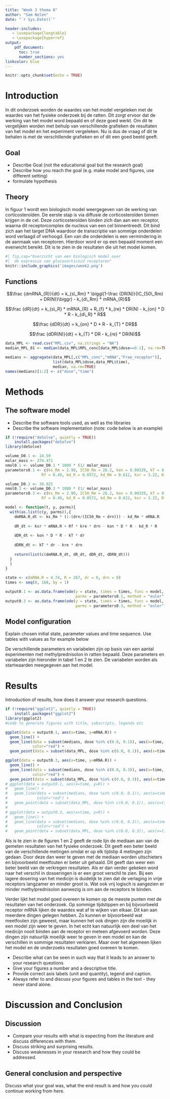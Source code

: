 ```yaml
---
title: "Week 3 thema 8"
author: "Sam Nelen"
date: "`r Sys.Date()`"

header-includes:
   - \usepackage{longtable}
   - \usepackage{hyperref}
output:
    pdf_document:
      toc: true
      number_sections: yes
linkcolor: blue
---
```


```r
knitr::opts_chunk$set(echo = TRUE)
```

# Introduction

In dit onderzoek worden de waardes van het model vergeleken met de waardes van
het fysieke onderzoek bij de ratten. Dit zorgt ervoor dat de werking van het model
word bepaald en of deze goed werkt. Om dit te vergelijken worden met behulp van 
verschillende grafieken de resultaten van het model en het experiment vergeleken.
Nu is dus de vraag of dit te behalen is met de verschillende grafieken en of dit
een goed beeld geeft.

## Goal
  - Describe Goal (not the educational goal but the research goal)
  - Describe how you reach the goal (e.g. make model and figures, use different setting)
  - formulate hypothesis

## Theory

In figuur 1 wordt een biologisch model weergegeven van de werking van corticosteroïden. 
De eerste stap is via diffusie de corticosteroïden binnen krijgen in de cel. Deze 
corticosteroïden binden zich dan aan een receptor, waarna dit receptorcomplex de 
nucleus van een cel binnentreedt. Dit bind zich aan het target DNA waardoor de 
transcriptie van sommige onderdelen word verlaagd of verhoogd. Een van die onderdelen 
is een vermindering in de aanmaak van receptoren. Hierdoor word er op een bepaald 
moment een evenwicht bereikt. Dit is te zien in de resultaten die uit het model komen.

```r
#| fig.cap="Overzicht van een biologisch model over
#|  de expressie van glucocorticoid receptoren"
knitr::include_graphics('images/week2.png')
```

## Functions

$$\frac {dmRNA_{R}}{dt} = k_{s\_Rm} * \biggl(1-\frac {DR(N)}{IC_{50\_Rm} + DR(N)}\biggr) - k_{d\_Rm} * mRNA_{R}$$

$$\frac {dR}{dt} = k_{s\_R} * mRNA_{R} + R_{f} * k_{re} * DR(N) - k_{on} * D * R - k_{d\_R} * R$$

$$\frac {dDR}{dt} = k_{on} * D * R - k_{T} * DR$$

$$\frac {dDR(N)}{dt} = k_{T} * DR - k_{re} * DR(N)$$

```r
data_MPL <- read.csv("MPL.csv", na.strings = "NA")
median_MPL_01 <- median(data_MPL$MPL_conc[data_MPL$dose==0.1], na.rm=TRUE)
```

```r
medians <- aggregate(data_MPL[,c("MPL_conc","mRNA","Free_receptor")],
                     list(data_MPL$dose,data_MPL$time),
                     median, na.rm=TRUE)
names(medians)[1:2] <- c("dose","time")
```
# Methods

## The software model

- Describe the software tools used, as well as the libraries
- Describe the software implementation (note: code below is an example)
```r
if (!require("deSolve", quietly = TRUE))
    install.packages("deSolve")
library(deSolve)

volume_D0.1 <- 14.59
molar_mass <- 374.471
nmol0.1 <- volume_D0.1 * 1000 * (1/ molar_mass)
parameters0.1 <- c(ks_Rm = 2.90, IC50_Rm = 26.2, kon = 0.00329, kT = 0.63, kre = 0.57, 
                Rf = 0.49, kd_R = 0.0572, kd_Rm = 0.612, ksr = 3.22, D = nmol0.1)

volume_D0.3 <- 39.925
nmol0.3 <- volume_D0.3 * 1000 * (1/ molar_mass)
parameters0.3 <- c(ks_Rm = 2.90, IC50_Rm = 26.2, kon = 0.00329, kT = 0.63, kre = 0.57, 
                Rf = 0.49, kd_R = 0.0572, kd_Rm = 0.612, ksr = 3.22, D = nmol0.3)

model <- function(t, y, parms){
  with(as.list(c(y, parms)),{
    dmRNA.R_dt <- ks_Rm * (1-(drn/(IC50_Rm + drn))) - kd_Rm * mRNA.R
    
    dR_dt <- ksr * mRNA.R + Rf * kre * drn - kon * D * R - kd_R * R
    
    dDR_dt <- kon * D * R - kT * dr
    
    dDRN_dt <- kT * dr - kre * drn 
    
    return(list(c(dmRNA.R_dt, dR_dt, dDR_dt, dDRN_dt)))
  }
  )
}

state <- c(mRNA.R = 4.74, R = 267, dr = 0, drn = 0)
times <- seq(0, 168, by = 1)

output0.1 <- as.data.frame(ode(y = state, times = times, func = model, 
                               parms = parameters0.1, method = "euler"))
output0.3 <- as.data.frame(ode(y = state, times = times, func = model, 
                               parms = parameters0.3, method = "euler"))
```

## Model configuration

Explain chosen initial state, parameter values and time sequence. Use tables with values as for example below

De verschillende parameters en variabelen zijn op basis van een aantal experimenten 
met methylprednisolon in ratten bepaald. Deze parameters en variabelen zijn hieronder
in tabel 1 en 2 te zien. De variabelen worden als startwaarden meegegeven aan het model.

\begin{longtable}[l]{l|l|l}
\caption{Parameter Waardes} \\ \hline
\label{param_table}
$\textbf{Parameter}$ & $\textbf{Value}$ & $\textbf{Unit}$                       \\ \hline
\endhead
$k_{s\_Rm}$          & 2.90             & fmol/g liver/h                        \\ \hline
$IC_{50\_Rm}$        & 26.2             & fmol/mg protein                       \\ \hline
$k_{on}$             & 0.00329          & L/nmol/h                              \\ \hline
$k_{T}$              & 0.63             & 1 / h                                 \\ \hline
$k_{re}$             & 0.57             & 1 / h                                 \\ \hline
$R_{f}$              & 0.49             &                                       \\ \hline
$k_{d\_R}$           & 0.0572           & 1 / h                                 \\ \hline
$k_{d\_Rm}$          & 0.612            &                                       \\ \hline
$k_{s\_R}$           & 3.22             &                                       \\ \hline
$D$                  & `r nmol`         & nmol/L                                \\ \hline
\end{longtable}

\begin{longtable}[l]{l|l|l}
\caption{Variabele Waardes} \\ \hline
\label{param_table}
$\textbf{Variabele}$ & $\textbf{Value}$ & $\textbf{Unit}$                       \\ \hline
\endhead
$R_{m0}$             & 4.74             & fmol / g liver                        \\ \hline
$R_{0}$              & 267              & fmol/mg protein                       \\ \hline
$DR$                 & 0                & fmol/mg protein                       \\ \hline
$DR(N)$              & 0                & fmol/mg protein                       \\ \hline
\end{longtable}


# Results
Introduction of results, how does it answer your research questions.
```r
if (!require("ggplot2", quietly = TRUE))
    install.packages("ggplot2")
library(ggplot2)
#code to generate figures with title, subscripts, legenda etc

ggplot(data = output0.1, aes(x=time, y=mRNA.R)) +
  geom_line() +
  geom_line(data = subset(medians, dose %in% c(0.0, 0.1)), aes(x=time, y=mRNA),
            color="red") +
  geom_point(data = subset(data_MPL, dose %in% c(0.0, 0.1)), aes(x=time, y=mRNA))

ggplot(data = output0.3, aes(x=time, y=mRNA.R)) +
  geom_line() +
  geom_line(data = subset(medians, dose %in% c(0.0, 0.3)), aes(x=time, y=mRNA),
            color="red") +
  geom_point(data = subset(data_MPL, dose %in% c(0.0, 0.3)), aes(x=time, y=mRNA))
# ggplot(data = output0.1, aes(x=time, y=R)) +
#   geom_line() +
#   geom_line(data = subset(medians, dose %in% c(0.0, 0.1)), aes(x=time, y=Free_receptor),
#             color="red") +
#   geom_point(data = subset(data_MPL, dose %in% c(0.0, 0.1)), aes(x=time, y=Free_receptor))
# 
# ggplot(data = output0.3, aes(x=time, y=R)) +
#   geom_line() +
#   geom_line(data = subset(medians, dose %in% c(0.0, 0.3)), aes(x=time, y=Free_receptor),
#             color="red") +
#   geom_point(data = subset(data_MPL, dose %in% c(0.0, 0.3)), aes(x=time, y=Free_receptor))
```

Als is te zien in de figuren 1 en 2 geeft de rode lijn de mediaan aan van de 
gemeten resultaten van het fysieke onderzoek. Dit geeft een beter beeld van de
verschillende metingen omdat er op elk tijdstip 4 metingen zijn gedaan. Door
deze dan weer te geven met de mediaan worden uitschieters en bijvoorbeeld meetfouten
er beter uit gehaald. Dit geeft dan weer een beter beeld van de verkregen resultaten.
Als er dan verder gekeken word naar het verschil in dosseringen is er een groot
verschil te zien. Bij een lagere dosering van het medicijn is duidelijk te zien
dat de verlaging in vrije receptors langzamer en minder groot is. Wat ook vrij logisch
is aangezien er minder methylprednisolon aanwezig is om aan de receptors te binden.

Verder lijkt het model goed overeen te komen op de meeste punten met de resultaten
van het onderzoek. Op sommige tijdstippen en bij bijvoorbeeld receptor mRNA lijken
de waardes wat af te wijken van elkaar. Dit kan aan meerdere dingen gelegen hebben.
Zo kunnen er bijvoorbeeld wat meetfouten zijn geweest, maar kunnen het ook dingen
zijn die moeilijk in een model zijn weer te geven. In het echt kan natuurlijk
een deel van het medicijn nooit binden aan de receptor en meteen afgevoerd worden.
Deze dingen zijn natuurlijk moeilijk weer te geven in een model en kan de verschillen
in sommige resultaten verklaren. Maar over het algemeen lijken het model en de 
onderzoeks resultaten goed overeen te komen.

- Describe what can be seen in such way that it leads to an answer to your research questions
- Give your figures a number and a descriptive title.
- Provide correct axis labels (unit and quantity), legend and caption.
- Always refer to and discuss your figures and tables in the text - they never stand alone.


# Discussion and Conclusion
## Discussion
- Compare your results with what is expecting from the literature and discuss differences with them.
- Discuss striking and surprising results.
- Discuss weaknesses in your research and how they could be addressed.

## General conclusion and perspective
Discuss what your goal was, what the end result is and how you could continue working from here.


\begin{thebibliography}{9}

\bibitem{Soertaert10}
Soetaert, K., Petzoldt, T., and Woodrow Setzer, R.: \textit{Solving differential equations in R: package deSolve}, J. Stat. Softw., 33, 1-25, 2010.

\end{thebibliography}
